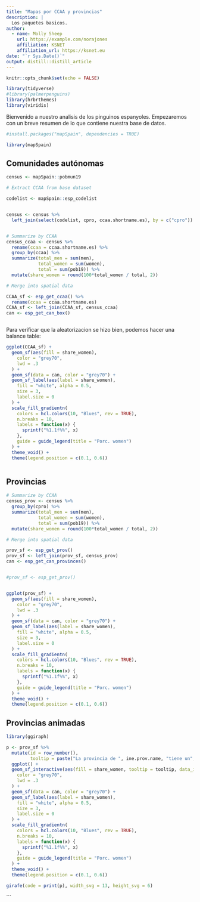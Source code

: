 ```yaml
---
title: "Mapas por CCAA y provincias"
description: |
  Los paquetes basicos.
author:
  - name: Molly Sheep 
    url: https://example.com/norajones
    affiliation: KSNET
    affiliation_url: https://ksnet.eu
date: "`r Sys.Date()`"
output: distill::distill_article
---
```


```r

knitr::opts_chunk$set(echo = FALSE)

library(tidyverse)
#library(palmerpenguins)
library(hrbrthemes)
library(viridis)

```

Bienvenido a nuestro analisis de los pinguinos espanyoles. Empezaremos con un breve resumen de lo que contiene nuestra base de datos.


```r

#install.packages("mapSpain", dependencies = TRUE)

library(mapSpain)


```

## Comunidades autónomas

```r

census <- mapSpain::pobmun19

# Extract CCAA from base dataset

codelist <- mapSpain::esp_codelist


census <- census %>%
  left_join(select(codelist, cpro, ccaa.shortname.es), by = c("cpro"))


# Summarize by CCAA
census_ccaa <- census %>%
  rename(ccaa = ccaa.shortname.es) %>%
  group_by(ccaa) %>%
  summarize(total_men = sum(men),
            total_women = sum(women),
            total = sum(pob19)) %>%
  mutate(share_women = round(100*total_women / total, 2))

# Merge into spatial data

CCAA_sf <- esp_get_ccaa() %>%
  rename(ccaa = ccaa.shortname.es)
CCAA_sf <- left_join(CCAA_sf, census_ccaa)
can <- esp_get_can_box()



```


Para verificar que la aleatorizacion se hizo bien, podemos hacer una balance table:

```r

ggplot(CCAA_sf) +
  geom_sf(aes(fill = share_women),
    color = "grey70",
    lwd = .3
  ) +
  geom_sf(data = can, color = "grey70") +
  geom_sf_label(aes(label = share_women),
    fill = "white", alpha = 0.5,
    size = 3,
    label.size = 0
  ) +
  scale_fill_gradientn(
    colors = hcl.colors(10, "Blues", rev = TRUE),
    n.breaks = 10,
    labels = function(x) {
      sprintf("%1.1f%%", x)
    },
    guide = guide_legend(title = "Porc. women")
  ) +
  theme_void() +
  theme(legend.position = c(0.1, 0.6))



```


## Provincias

```r


# Summarize by CCAA
census_prov <- census %>%
  group_by(cpro) %>%
  summarize(total_men = sum(men),
            total_women = sum(women),
            total = sum(pob19)) %>%
  mutate(share_women = round(100*total_women / total, 2))

# Merge into spatial data

prov_sf <- esp_get_prov() 
prov_sf <- left_join(prov_sf, census_prov)
can <- esp_get_can_provinces()



```


```r
#prov_sf <- esp_get_prov()


ggplot(prov_sf) +
  geom_sf(aes(fill = share_women),
    color = "grey70",
    lwd = .3
  ) +
  geom_sf(data = can, color = "grey70") +
  geom_sf_label(aes(label = share_women),
    fill = "white", alpha = 0.5,
    size = 3,
    label.size = 0
  ) +
  scale_fill_gradientn(
    colors = hcl.colors(10, "Blues", rev = TRUE),
    n.breaks = 10,
    labels = function(x) {
      sprintf("%1.1f%%", x)
    },
    guide = guide_legend(title = "Porc. women")
  ) +
  theme_void() +
  theme(legend.position = c(0.1, 0.6))

```

## Provincias animadas

```r

library(ggiraph)

p <- prov_sf %>%
  mutate(id = row_number(),
         tooltip = paste("La provincia de ", ine.prov.name, "tiene un", share_women, "% de mujeres")) %>% 
  ggplot() +
  geom_sf_interactive(aes(fill = share_women, tooltip = tooltip, data_id = id),
    color = "grey70",
    lwd = .3
  ) +
  geom_sf(data = can, color = "grey70") +
  geom_sf_label(aes(label = share_women),
    fill = "white", alpha = 0.5,
    size = 3,
    label.size = 0
  ) +
  scale_fill_gradientn(
    colors = hcl.colors(10, "Blues", rev = TRUE),
    n.breaks = 10,
    labels = function(x) {
      sprintf("%1.1f%%", x)
    },
    guide = guide_legend(title = "Porc. women")
  ) +
  theme_void() +
  theme(legend.position = c(0.1, 0.6))

girafe(code = print(p), width_svg = 13, height_svg = 6)


```


```



